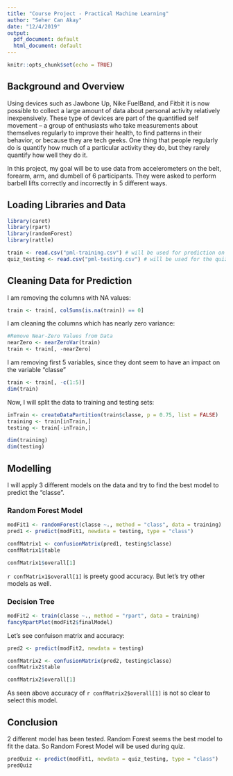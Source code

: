 ```yaml
---
title: "Course Project - Practical Machine Learning"
author: "Seher Can Akay"
date: "12/4/2019"
output:
  pdf_document: default
  html_document: default
---
```


```r
knitr::opts_chunk$set(echo = TRUE)
```

## Background and Overview

Using devices such as Jawbone Up, Nike FuelBand, and Fitbit it is now possible to collect a large amount of data about personal activity relatively inexpensively. These type of devices are part of the quantified self movement – a group of enthusiasts who take measurements about themselves regularly to improve their health, to find patterns in their behavior, or because they are tech geeks. One thing that people regularly do is quantify how much of a particular activity they do, but they rarely quantify how well they do it. 

In this project, my goal will be to use data from accelerometers on the belt, forearm, arm, and dumbell of 6 participants. They were asked to perform barbell lifts correctly and incorrectly in 5 different ways.

## Loading Libraries and Data
```r

library(caret)
library(rpart)
library(randomForest)
library(rattle)

train <- read.csv("pml-training.csv") # will be used for prediction on this project
quiz_testing <- read.csv("pml-testing.csv") # will be used for the quiz of the project
```

## Cleaning Data for Prediction
I am removing the columns with NA values:
```r
train <- train[, colSums(is.na(train)) == 0]
```

I am cleaning the columns which has nearly zero variance:
```r
#Remove Near-Zero Values from Data
nearZero <- nearZeroVar(train)
train <- train[, -nearZero]
```

I am removing first 5 variables, since they dont seem to have an impact on the variable "classe"
```r
train <- train[, -c(1:5)]
dim(train)
```

Now, I will split the data to training and testing sets:
```r
inTrain <- createDataPartition(train$classe, p = 0.75, list = FALSE)
training <- train[inTrain,]
testing <- train[-inTrain,]

dim(training)
dim(testing)
```

## Modelling

I will apply 3 different models on the data and try to find the best model to predict the "classe".

### Random Forest Model

```r
modFit1 <- randomForest(classe ~., method = "class", data = training)
pred1 <- predict(modFit1, newdata = testing, type = "class")

confMatrix1 <- confusionMatrix(pred1, testing$classe)
confMatrix1$table

confMatrix1$overall[1]
```
`r confMatrix1$overall[1]` is preety good accuracy. But let's try other models as well.

### Decision Tree

```r
modFit2 <- train(classe ~., method = "rpart", data = training)
fancyRpartPlot(modFit2$finalModel)
```

Let's see confuison matrix and accuracy:
```r
pred2 <- predict(modFit2, newdata = testing)

confMatrix2 <- confusionMatrix(pred2, testing$classe)
confMatrix2$table

confMatrix2$overall[1]
```

As seen above accuracy of `r confMatrix2$overall[1]` is not so clear to select this model.

## Conclusion

2 different model has been tested. Random Forest seems the best model to fit the data. So Random Forest Model will be used during quiz.
 
```r
predQuiz <- predict(modFit1, newdata = quiz_testing, type = "class")
predQuiz

```


